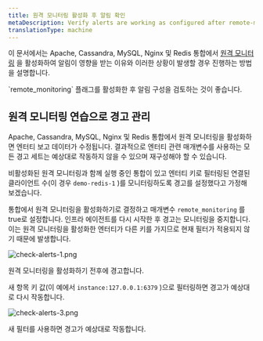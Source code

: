 ```yaml
---
title: 원격 모니터링 활성화 후 알림 확인
metaDescription: Verify alerts are working as configured after remote-monitoring is activated
translationType: machine
---
```




이 문서에서는 Apache, Cassandra, MySQL, Nginx 및 Redis 통합에서 [원격 모니터링](/docs/remote-monitoring-host-legacy-integrations) 을 활성화하여 알림이 영향을 받는 이유와 이러한 상황이 발생할 경우 진행하는 방법을 설명합니다.

<Callout variant="important">
  `remote_monitoring` 플래그를 활성화한 후 알림 구성을 검토하는 것이 좋습니다.
</Callout>

## 원격 모니터링 연습으로 경고 관리

Apache, Cassandra, MySQL, Nginx 및 Redis 통합에서 원격 모니터링을 활성화하면 엔터티 보고 데이터가 수정됩니다. 결과적으로 엔터티 관련 매개변수를 사용하는 모든 경고 세트는 예상대로 작동하지 않을 수 있으며 재구성해야 할 수 있습니다.

비활성화된 원격 모니터링과 함께 실행 중인 통합이 있고 엔터티 키로 필터링된 연결된 클라이언트 수(이 경우 `demo-redis-1` )를 모니터링하도록 경고를 설정했다고 가정해 보겠습니다.

통합에서 원격 모니터링을 활성화하기로 결정하고 매개변수 `remote_monitoring` 를 true로 설정합니다. 인프라 에이전트를 다시 시작한 후 경고는 모니터링을 중지합니다. 이는 원격 모니터링을 활성화한 엔터티가 다른 키를 가지므로 현재 필터가 적용되지 않기 때문에 발생합니다.

<img
  title="check alerts work after remote monitoring 1"
  alt="check-alerts-1.png"
  src={infrastructureCheckAlertsRemoteMonitoring}
/>

<figcaption>
  원격 모니터링을 활성화하기 전후에 경고합니다.
</figcaption>

새 항목 키 값(이 예에서 `instance:127.0.0.1:6379` )으로 필터링하면 경고가 예상대로 다시 작동합니다.

<img
  title="check alerts work after remote monitoring 3"
  alt="check-alerts-3.png"
  src={infrastructureCheckAlertsKeyFilter}
/>

<figcaption>
  새 필터를 사용하면 경고가 예상대로 작동합니다.
</figcaption>